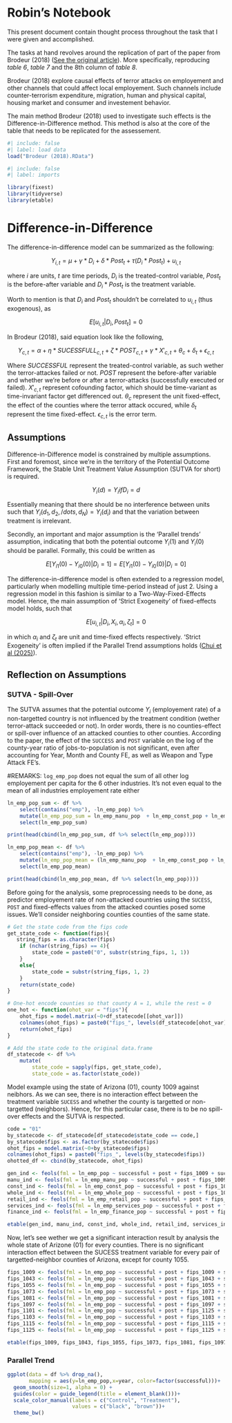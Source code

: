 # Robin's Notebook

This present document contain thought process throughout the task that I were given and accomplished.

The tasks at hand revolves around the replication of part of the paper from Brodeur (2018) ([See the original article](https://www.aeaweb.org/articles?id=10.1257/app.20160556)). More specifically, reproducing *table 6*, *table 7* and the 8th column of *table 8*.

Brodeur (2018) explore causal effects of terror attacks on employement and other channels that could affect local employement. Such channels include counter-terrorism expenditure, migration, human and physical capital, housing market and consumer and investement behavior.

The main method Brodeur (2018) used to investigate such effects is the Difference-in-Difference method. This method is also at the core of the table that needs to be replicated for the assessement.

```r
#| include: false
#| label: load data
load("Brodeur (2018).RData")
```

```r
#| include: false
#| label: imports

library(fixest)
library(tidyverse)
library(etable)
```

# Difference-in-Difference

The difference-in-difference model can be summarized as the following:

$$
Y_{i,t} = \mu + \gamma*D_i + \delta*Post_t + \tau(D_i * Post_t) + u_{i,t}
$$

where $i$ are units, $t$ are time periods, $D_i$ is the treated-control variable, $Post_t$ is the before-after variable and $D_i * Post_t$ is the treatment variable.

Worth to mention is that $D_i$ and $Post_t$ shouldn't be correlated to $u_{i, t}$ (thus exogenous), as

$$
E[u_{i,t}|D_i, Post_t] = 0
$$

In Brodeur (2018), said equation look like the following,

$$
Y_{c,t} = \alpha + \eta * SUCESSFULL_{c,t} + \zeta * POST_{c,t} + \gamma * X'_{c, t} + \theta_c + \delta_t + \epsilon_{c,t}
$$

Where $SUCCESSFUL$ represent the treated-control variable, as such wether the terror-attackes failed or not. $POST$ represent the before-after variable and whether we're before or after a terror-attacks (successfully executed or failed). $X'_{c, t}$ represent cofounding factor, which should be time-variant as time-invariant factor get differenced out. $\theta_c$ represent the unit fixed-effect, the effect of the counties where the terror attack occured, while $\delta_t$ represent the time fixed-effect. $\epsilon_{c,t}$ is the error term.

## Assumptions

Difference-in-Difference model is constrained by multiple assumptions. First and foremost, since we're in the territory of the Potential Outcome Framework, the Stable Unit Treatment Value Assumption (SUTVA for short) is required.

$$
Y_i(d) = Y_i if D_i = d
$$

Essentially meaning that there should be no interference between units such that $Y_i(d_1, d_2, /dots, d_N) = Y_i(d_i)$ and that the variation between treatment is irrelevant.

Secondly, an important and major assumption is the 'Parallel trends' assumption, indicating that both the potential outcome $Y_i(1)$ and $Y_i(0)$ should be parallel. Formally, this could be written as

$$
E[Y_{i1}(0) - Y_{i0}(0)|D_i = 1] = E[Y_{i1}(0) - Y_{i0}(0)|D_i = 0]
$$

The difference-in-difference model is often extended to a regression model, particularly when modelling multiple time-period instead of just 2. Using a regression model in this fashion is similar to a Two-Way-Fixed-Effects model. Hence, the main assumption of 'Strict Exogeneity' of fixed-effects model holds, such that

$$
E[u_{i,t}|D_i,X_i,\alpha_i, \zeta_t] = 0
$$

in which $\alpha_i$ and $\zeta_t$ are unit and time-fixed effects respectively. 'Strict Exogeneity' is often implied if the Parallel Trend assumptions holds ([Chui et al (2025)](https://www.cambridge.org/core/journals/american-political-science-review/article/causal-panel-analysis-under-parallel-trends-lessons-from-a-large-reanalysis-study/219275E0CE901F099F2CFFBA07079243?utm_source=chatgpt.com)).

## Reflection on Assumptions

### SUTVA - Spill-Over

The SUTVA assumes that the potential outcome $Y_i$ (employement rate) of a non-targetted country is not influenced by the treatment condition (wether terror-attack succeeded or not). In order words, there is no counties-effect or spill-over influence of an attacked counties to other counties. According to the paper, the effect of the `SUCCESS` and `POST` variable on the log of the county-year ratio of jobs-to-population is not significant, even after accounting for Year, Month and County FE, as well as Weapon and Type Attack FE's.

#REMARKS: `log_emp_pop` does not equal the sum of all other log employement per capita for the 6 other industries. It's not even equal to the mean of all industries employement rate either

```r
ln_emp_pop_sum <- df %>% 
    select(contains("emp"), -ln_emp_pop) %>% 
    mutate(ln_emp_pop_sum = ln_emp_manu_pop  + ln_emp_const_pop + ln_emp_whole_pop + ln_emp_retail_pop + ln_emp_services_pop + ln_emp_finance_pop) %>% 
    select(ln_emp_pop_sum)

print(head(cbind(ln_emp_pop_sum, df %>% select(ln_emp_pop))))
```

```r
ln_emp_pop_mean <- df %>% 
    select(contains("emp"), -ln_emp_pop) %>% 
    mutate(ln_emp_pop_mean = (ln_emp_manu_pop  + ln_emp_const_pop + ln_emp_whole_pop + ln_emp_retail_pop + ln_emp_services_pop + ln_emp_finance_pop) / 6) %>% 
    select(ln_emp_pop_mean)

print(head(cbind(ln_emp_pop_mean, df %>% select(ln_emp_pop))))
```

Before going for the analysis, some preprocessing needs to be done, as predictor employement rate of non-attacked countries using the `SUCESS`, `POST` and fixed-effects values from the attacked counties posed some issues. We'll consider neighboring counties counties of the same state.

```r
# Get the state code from the fips code
get_state_code <- function(fips){
   string_fips = as.character(fips)
    if (nchar(string_fips) == 4){
        state_code = paste0("0", substr(string_fips, 1, 1))
    }
    else{
        state_code = substr(string_fips, 1, 2)
    }
    return(state_code)    
}

# One-hot encode counties so that county A = 1, while the rest = 0
one_hot <- function(ohot_var = "fips"){
    ohot_fips = model.matrix(~0+df_statecode[[ohot_var]])
    colnames(ohot_fips) = paste0("fips_", levels(df_statecode[ohot_var]))
    return(ohot_fips)
}

# Add the state code to the original data.frame
df_statecode <- df %>% 
    mutate(
        state_code = sapply(fips, get_state_code),
        state_code = as.factor(state_code))

```

Model example using the state of Arizona (01), county 1009 against neibhors. As we can see, there is no interaction effect between the treatment variable `SUCESS` and whether the county is targetted or non-targetted (neighbors). Hence, for this particular case, there is to be no spill-over effects and the SUTVA is respected.

```r
code = "01"
by_statecode <- df_statecode[df_statecode$state_code == code,]
by_statecode$fips <- as.factor(by_statecode$fips)
ohot_fips = model.matrix(~0+by_statecode$fips)
colnames(ohot_fips) = paste0("fips_", levels(by_statecode$fips))
ohotted_df <- cbind(by_statecode, ohot_fips)

gen_ind <- feols(fml = ln_emp_pop ~ successful + post + fips_1009 + successful*fips_1009|year + aa_assass + aa_armed + aa_bomb + aa_facility + ww_firearm + ww_explo + ww_incend,data = ohotted_df)
manu_ind <- feols(fml = ln_emp_manu_pop ~ successful + post + fips_1009 + successful*fips_1009|year + aa_assass + aa_armed + aa_bomb + aa_facility + ww_firearm + ww_explo + ww_incend,data = ohotted_df)
const_ind <- feols(fml = ln_emp_const_pop ~ successful + post + fips_1009 + successful*fips_1009|year + aa_assass + aa_armed + aa_bomb + aa_facility + ww_firearm + ww_explo + ww_incend,data = ohotted_df)
whole_ind <- feols(fml = ln_emp_whole_pop ~ successful + post + fips_1009 + successful*fips_1009|year + aa_assass + aa_armed + aa_bomb + aa_facility + ww_firearm + ww_explo + ww_incend,data = ohotted_df)
retail_ind <- feols(fml = ln_emp_retail_pop ~ successful + post + fips_1009 + successful*fips_1009|year + aa_assass + aa_armed + aa_bomb + aa_facility + ww_firearm + ww_explo + ww_incend,data = ohotted_df)
services_ind <- feols(fml = ln_emp_services_pop ~ successful + post + fips_1009 + successful*fips_1009|year + aa_assass + aa_armed + aa_bomb + aa_facility + ww_firearm + ww_explo + ww_incend,data = ohotted_df)
finance_ind <- feols(fml = ln_emp_finance_pop ~ successful + post + fips_1009 + successful*fips_1009|year + aa_assass + aa_armed + aa_bomb + aa_facility + ww_firearm + ww_explo + ww_incend,data = ohotted_df)

etable(gen_ind, manu_ind, const_ind, whole_ind, retail_ind, services_ind, finance_ind)
```

Now, let's see wether we get a significant interaction result by analysis the whole state of Arizone (01) for every counties. There is no significant interaction effect between the SUCESS treatment variable for every pair of targetted-neighbor counties of Arizona, except for county 1055.

```r
fips_1009 <- feols(fml = ln_emp_pop ~ successful + post + fips_1009 + successful*fips_1009|year + aa_assass + aa_armed + aa_bomb + aa_facility + ww_firearm + ww_explo + ww_incend,data = ohotted_df)
fips_1043 <- feols(fml = ln_emp_pop ~ successful + post + fips_1043 + successful*fips_1043|year + aa_assass + aa_armed + aa_bomb + aa_facility + ww_firearm + ww_explo + ww_incend,data = ohotted_df)
fips_1055 <- feols(fml = ln_emp_pop ~ successful + post + fips_1055 + successful*fips_1055|year + aa_assass + aa_armed + aa_bomb + aa_facility + ww_firearm + ww_explo + ww_incend,data = ohotted_df)
fips_1073 <- feols(fml = ln_emp_pop ~ successful + post + fips_1073 + successful*fips_1073|year + aa_assass + aa_armed + aa_bomb + aa_facility + ww_firearm + ww_explo + ww_incend,data = ohotted_df)
fips_1081 <- feols(fml = ln_emp_pop ~ successful + post + fips_1081 + successful*fips_1081|year + aa_assass + aa_armed + aa_bomb + aa_facility + ww_firearm + ww_explo + ww_incend,data = ohotted_df)
fips_1097 <- feols(fml = ln_emp_pop ~ successful + post + fips_1097 + successful*fips_1097|year + aa_assass + aa_armed + aa_bomb + aa_facility + ww_firearm + ww_explo + ww_incend,data = ohotted_df)
fips_1101 <- feols(fml = ln_emp_pop ~ successful + post + fips_1125 + successful*fips_1101|year + aa_assass + aa_armed + aa_bomb + aa_facility + ww_firearm + ww_explo + ww_incend,data = ohotted_df)
fips_1103 <- feols(fml = ln_emp_pop ~ successful + post + fips_1103 + successful*fips_1103|year + aa_assass + aa_armed + aa_bomb + aa_facility + ww_firearm + ww_explo + ww_incend,data = ohotted_df)
fips_1115 <- feols(fml = ln_emp_pop ~ successful + post + fips_1115 + successful*fips_1115|year + aa_assass + aa_armed + aa_bomb + aa_facility + ww_firearm + ww_explo + ww_incend,data = ohotted_df)
fips_1125 <- feols(fml = ln_emp_pop ~ successful + post + fips_1125 + successful*fips_1125|year + aa_assass + aa_armed + aa_bomb + aa_facility + ww_firearm + ww_explo + ww_incend,data = ohotted_df)

etable(fips_1009, fips_1043, fips_1055, fips_1073, fips_1081, fips_1097, fips_1101, fips_1103, fips_1115, fips_1125)
```

### Parallel Trend

```r
ggplot(data = df %>% drop_na(), 
       mapping = aes(y=ln_emp_pop,x=year, color=factor(successful)))+
  geom_smooth(size=1, alpha = 0) +
  guides(color = guide_legend(title = element_blank()))+
  scale_color_manual(labels = c("Control", "Treatment"), 
                     values = c("black", "brown"))+
  theme_bw()
```
